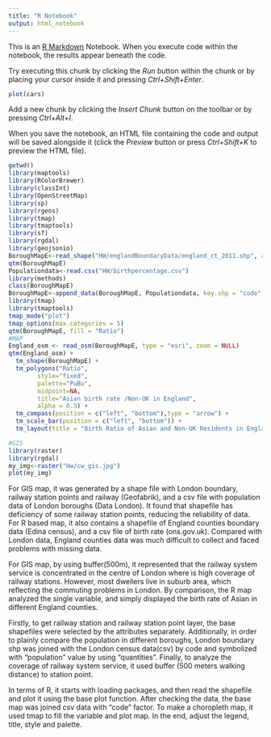 ```yaml
---
title: "R Notebook"
output: html_notebook
---
```


This is an [R Markdown](http://rmarkdown.rstudio.com) Notebook. When you execute code within the notebook, the results appear beneath the code. 

Try executing this chunk by clicking the *Run* button within the chunk or by placing your cursor inside it and pressing *Ctrl+Shift+Enter*. 

```r
plot(cars)
```

Add a new chunk by clicking the *Insert Chunk* button on the toolbar or by pressing *Ctrl+Alt+I*.

When you save the notebook, an HTML file containing the code and output will be saved alongside it (click the *Preview* button or press *Ctrl+Shift+K* to preview the HTML file).
```r
getwd()
library(maptools)
library(RColorBrewer)
library(classInt)
library(OpenStreetMap)
library(sp)
library(rgeos)
library(tmap)
library(tmaptools)
library(sf)
library(rgdal)
library(geojsonio)
BoroughMapE<-read_shape("HW/englandBoundaryData/england_ct_2011.shp", as.sf= TRUE)
qtm(BoroughMapE)
Populationdata<-read.csv("HW/birthpercentage.csv")
library(methods)
class(BoroughMapE)
BoroughMapE<-append_data(BoroughMapE, Populationdata, key.shp = "code", key.data = "Code", ignore.duplicates = TRUE)                         
library(tmap)
library(tmaptools)
tmap_mode("plot")
tmap_options(max.categories = 5)
qtm(BoroughMapE, fill = "Ratio")
#MAP
England_osm <- read_osm(BoroughMapE, type = "esri", zoom = NULL)
qtm(England_osm) + 
  tm_shape(BoroughMapE) + 
  tm_polygons("Ratio", 
        style="fixed",
        palette="PuBu",
        midpoint=NA,
        title="Asian birth rate /Non-UK in England",
        alpha = 0.5) + 
  tm_compass(position = c("left", "bottom"),type = "arrow") + 
  tm_scale_bar(position = c("left", "bottom")) +
  tm_layout(title = "Birth Ratio of Asian and Non-UK Residents in England", legend.position = c("left", "bottom"))

#GIS
library(raster)
library(rgdal)
my_img<-raster("Hw/cw_gis.jpg")
plot(my_img)
```
For GIS map, it was generated by a shape file with London boundary, railway station points and railway (Geofabrik), and a csv file with population data of London boroughs (Data London). It found that shapefile has deficiency of some railway station points, reducing the reliability of data. For R based map, it also contains a shapefile of England counties boundary data (Edina census), and a csv file of birth rate (ons.gov.uk). Compared with London data, England counties data was much difficult to collect and faced problems with missing data.

For GIS map, by using buffer(500m), it represented that the railway system service is concentrated in the centre of London where is high coverage of railway stations. However, most dwellers live in suburb area, which reflecting the commuting problems in London. By comparison, the R map analyzed the single variable, and simply displayed the birth rate of Asian in different England counties.

Firstly, to get railway station and railway station point layer, the base shapefiles were selected by the attributes separately. Additionally, in order to plainly compare the population in different boroughs, London boundary shp was joined with the London census data(csv) by code and symbolized with "population" value by using "quantities". Finally, to analyze the coverage of railway system service, it used buffer (500 meters walking distance) to station point. 

In terms of R, it starts with loading packages, and then read the shapefile and plot it using the base plot function. After checking the data, the base map was joined csv data with "code" factor. To make a choropleth map, it used tmap to fill the variable and plot map. In the end, adjust the legend, title, style and palette. 

